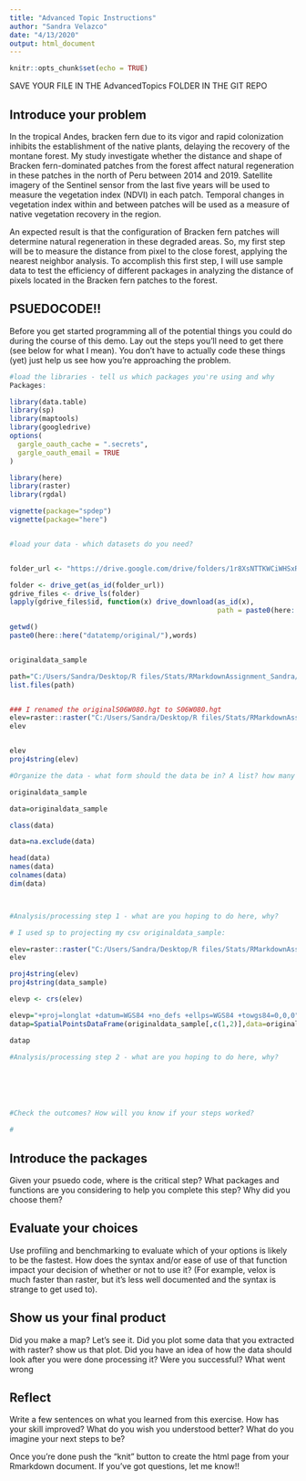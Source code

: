 ```yaml
---
title: "Advanced Topic Instructions"
author: "Sandra Velazco"
date: "4/13/2020"
output: html_document
---
```


```r
knitr::opts_chunk$set(echo = TRUE)
```


SAVE YOUR FILE IN THE AdvancedTopics FOLDER IN THE GIT REPO

## Introduce your problem

In the tropical Andes, bracken fern due to its vigor and rapid colonization inhibits the establishment of the native plants, delaying the recovery of the montane forest. My study investigate whether the distance and shape of Bracken fern-dominated patches from the forest affect natural regeneration in these patches in the north of Peru between 2014 and 2019. Satellite imagery of the Sentinel sensor from the last five years will be used to measure the vegetation index (NDVI) in each patch. Temporal changes in vegetation index within and between patches will be used as a measure of native vegetation recovery in the region.

An expected result is that the configuration of Bracken fern patches will determine natural regeneration in these degraded areas. So, my first step will be to measure the distance from pixel to the close forest, applying the nearest neighbor analysis. To accomplish this first step, I will use sample data to test the efficiency of different packages in analyzing the distance of pixels located in the Bracken fern patches to the forest.



## PSUEDOCODE!!
Before you get started programming all of the potential things you could do during the course of this demo. Lay out the steps you'll need to get there (see below for what I mean). You don't have to actually code these things (yet) just help us see how you're approaching the problem.
```r


#load the libraries - tell us which packages you're using and why
Packages:

library(data.table)  
library(sp)
library(maptools)
library(googledrive)
options(
  gargle_oauth_cache = ".secrets",
  gargle_oauth_email = TRUE
)

library(here)
library(raster)
library(rgdal)

vignette(package="spdep")
vignette(package="here")


#load your data - which datasets do you need?


folder_url <- "https://drive.google.com/drive/folders/1r8XsNTTKWCiWHSxR_ldISpLHzZJbla3o"

folder <- drive_get(as_id(folder_url))
gdrive_files <- drive_ls(folder)
lapply(gdrive_files$id, function(x) drive_download(as_id(x),
                                                   path = paste0(here::here("datatemp/original/"), gdrive_files[gdrive_files$id==x,]$name), overwrite = TRUE))

getwd()
paste0(here::here("datatemp/original/"),words)


originaldata_sample

path="C:/Users/Sandra/Desktop/R files/Stats/RMarkdownAssignment_Sandra/datatemp/"
list.files(path)


### I renamed the originalS06W080.hgt to S06W080.hgt
elev=raster::raster("C:/Users/Sandra/Desktop/R files/Stats/RMarkdownAssignment_Sandra/datatemp/S06W080.hgt")
elev


elev
proj4string(elev)

#Organize the data - what form should the data be in? A list? how many elements, a data frame? how many rows and columns?

originaldata_sample

data=originaldata_sample

class(data)

data=na.exclude(data)

head(data)
names(data)
colnames(data)
dim(data)



#Analysis/processing step 1 - what are you hoping to do here, why? 

# I used sp to projecting my csv originaldata_sample:

elev=raster::raster("C:/Users/Sandra/Desktop/R files/Stats/RMarkdownAssignment_Sandra/datatemp/S06W080.hgt")
elev

proj4string(elev)
proj4string(data_sample)

elevp <- crs(elev)

elevp="+proj=longlat +datum=WGS84 +no_defs +ellps=WGS84 +towgs84=0,0,0"
datap=SpatialPointsDataFrame(originaldata_sample[,c(1,2)],data=originaldata_sample, proj4string=CRS(elevp))

datap

#Analysis/processing step 2 - what are you hoping to do here, why? 






#Check the outcomes? How will you know if your steps worked?

# 
```

## Introduce the packages
Given your psuedo code, where is the critical step? What packages and functions are you considering to help you complete this step? Why did you choose them? 




## Evaluate your choices
Use profiling and benchmarking to evaluate which of your options is likely to be the fastest. How does the syntax and/or ease of use of that function impact your decision of whether or not to use it? (For example, velox is much faster than raster, but it's less well documented and the syntax is strange to get used to).




## Show us your final product
Did you make a map? Let's see it. Did you plot some data that you extracted with raster? show us that plot. Did you have an idea of how the data should look after you were done processing it? Were you successful? What went wrong




## Reflect
Write a few sentences on what you learned from this exercise. How has your skill improved? What do you wish you understood better? What do you imagine your next steps to be?

Once you're done push the "knit" button to create the html page from your Rmarkdown document. If you've got questions, let me know!!